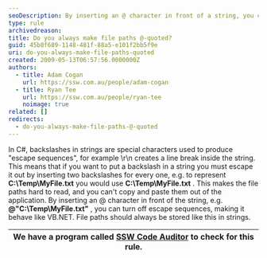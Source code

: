 ```yaml
---
seoDescription: By inserting an @ character in front of a string, you can prevent escape sequences and make file paths easier to read and work with.
type: rule
archivedreason:
title: Do you always make file paths @-quoted?
guid: 45b8f689-1148-481f-88a5-e101f2bb5f9e
uri: do-you-always-make-file-paths-quoted
created: 2009-05-13T06:57:56.0000000Z
authors:
  - title: Adam Cogan
    url: https://ssw.com.au/people/adam-cogan
  - title: Ryan Tee
    url: https://ssw.com.au/people/ryan-tee
    noimage: true
related: []
redirects:
  - do-you-always-make-file-paths-@-quoted
---
```


In C#, backslashes in strings are special characters used to produce "escape sequences", for example \r\n creates a line break inside the string. This means that if you want to put a backslash in a string you must escape it out by inserting two backslashes for every one, e.g. to represent **C:\Temp\MyFile.txt** you would use **C:\\Temp\\MyFile.txt** . This makes the file paths hard to read, and you can't copy and paste them out of the application.
By inserting an @ character in front of the string, e.g. **@"C:\Temp\MyFile.txt"** , you can turn off escape sequences, making it behave like VB.NET. File paths should always be stored like this in strings.

| We have a program called [SSW Code Auditor](http://www.ssw.com.au/ssw/CodeAuditor/) to check for this rule. |
| ----------------------------------------------------------------------------------------------------------- |
